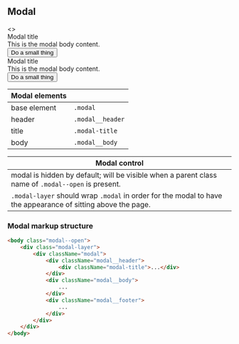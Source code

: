 
<Meta title="Legacy/Modals" />

## Modal

<Preview>
  <Story name="Modal">
    <>
      <ColorSchemeWrapper scheme="light">
        <div className="modal--open">
          <div
            className="modal-layer"
            style={{
              position: "relative",
              background: "none",
              padding: "2rem",
            }}
          >
            <div className="modal" style={{ marginTop: 0 }}>
              <div className="modal__header">
                <div className="modal-title">Modal title</div>
              </div>
              <div className="modal__body">This is the modal body content.</div>
              <div className="modal__footer">
                <div style={{ textAlign: "right" }}>
                  <button className="compact-btn btn">Do a small thing</button>
                </div>
              </div>
            </div>
          </div>
        </div>
      </ColorSchemeWrapper>
      <ColorSchemeWrapper scheme="dark">
        <div className="modal--open">
          <div
            className="modal-layer"
            style={{
              position: "relative",
              background: "none",
              padding: "2rem",
            }}
          >
            <div className="modal" style={{ marginTop: 0 }}>
              <div className="modal__header">
                <div className="modal-title">Modal title</div>
              </div>
              <div className="modal__body">This is the modal body content.</div>
              <div className="modal__footer">
                <div style={{ textAlign: "right" }}>
                  <button className="compact-btn btn">Do a small thing</button>
                </div>
              </div>
            </div>
          </div>
        </div>
      </ColorSchemeWrapper>
    </>
  </Story>
</Preview>

<!-- prettier-ignore -->
| Modal elements |  |
| ---- | ---- |
| base element | <code>.modal</code> |
| header | <code>.modal__header</code> |
| title | <code>.modal-title</code> |
| body | <code>.modal__body</code> |

<!-- prettier-ignore -->
| Modal control |
| ---- |
| modal is hidden by default; will be visible when a parent class name of <code>.modal--open</code> is present. |
| <code>.modal-layer</code> should wrap <code>.modal</code> in order for the modal to have the appearance of sitting above the page. |

### Modal markup structure

```html
<body class="modal--open">
    <div class="modal-layer">
        <div className="modal">
            <div className="modal__header">
                <div className="modal-title">...</div>
            </div>
            <div className="modal__body">
                ...
            </div>
            <div className="modal__footer">
                ...
            </div>
        </div>
    </div>
</body>
```
